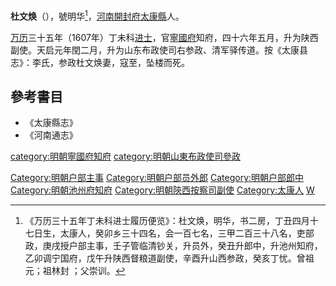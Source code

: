 '''杜文焕'''（{{bd|?||?|catIdx=D杜}}），號明华<ref>《万历三十五年丁未科进士履历便览》：杜文焕，明华，书二房，丁丑四月十七日生，太康人，癸卯乡三十四名，会一百七名，三甲二百三十八名，吏部政，庚戌授户部主事，壬子管临清钞关，升员外，癸丑升郎中，升池州知府，乙卯调宁国府，戊午升陕西督粮道副使，辛酉升山西参政，癸亥丁忧。曾祖元；祖林封
；父崇训。</ref>，[[河南|河南]][[開封府|開封府]][[太康縣|太康縣]]人。

[[万历|万历]]三十五年（1607年）丁未科[[进士|进士]]，官[[寧國府|寧國府]]知府，四十六年五月，升为陕西副使。天启元年閏二月，升为山东布政使司右参政、清军驿传道。按《太康县志》：李氏，参政杜文焕妻，寇至，坠楼而死。

== 參考書目 ==
{{reflist}}
*《太康縣志》
*《河南通志》

{{start box}}
{{s-off}}
{{s-before|[[余士奇|余士奇]]}}
{{s-title|明朝寧國府知府|1615年－1619年}}
{{s-after|[[關驥|關驥]]}}
{{end box}}

{{萬曆三十五年丁未科殿試金榜}}
{{DEFAULTSORT:Du杜}}
[[category:明朝寧國府知府|category:明朝寧國府知府]]
[[Category:明朝户部主事|Category:明朝户部主事]]
[[Category:明朝户部员外郎|Category:明朝户部员外郎]]
[[Category:明朝户部郎中|Category:明朝户部郎中]]
[[Category:明朝池州府知府|Category:明朝池州府知府]]
[[Category:明朝陝西按察司副使|Category:明朝陝西按察司副使]]
[[category:明朝山東布政使司參政|category:明朝山東布政使司參政]]
[[Category:太康人|Category:太康人]]
[[Category:杜姓|W]]